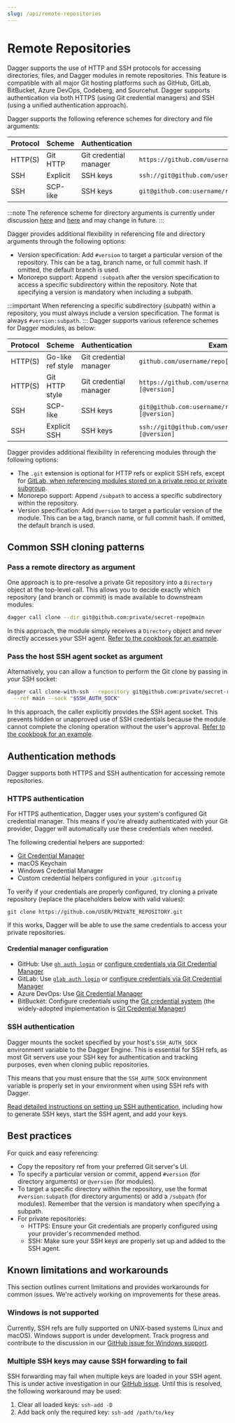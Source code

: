 ```yaml
---
slug: /api/remote-repositories
---
```


# Remote Repositories

Dagger supports the use of HTTP and SSH protocols for accessing directories, files, and Dagger modules in remote repositories. This feature is compatible with all major Git hosting platforms such as GitHub, GitLab, BitBucket, Azure DevOps, Codeberg, and Sourcehut. Dagger supports authentication via both HTTPS (using Git credential managers) and SSH (using a unified authentication approach).

<Tabs>
<TabItem value="Remote directories and files">
Dagger supports the following reference schemes for directory and file arguments:

| Protocol | Scheme     | Authentication | Example |
|----------|------------|----------------|---------|
| HTTP(S)  | Git HTTP   | Git credential manager | `https://github.com/username/repo.git[#version[:subpath]]` |
| SSH      | Explicit   | SSH keys | `ssh://git@github.com/username/repo.git[#version[:subpath]]` |
| SSH      | SCP-like   | SSH keys | `git@github.com:username/repo.git[#version[:subpath]]`     |

:::note
The reference scheme for directory arguments is currently under discussion [here](https://github.com/dagger/dagger/issues/6957) and [here](https://github.com/dagger/dagger/issues/6944) and may change in future.
:::

Dagger provides additional flexibility in referencing file and directory arguments through the following options:

- Version specification: Add `#version` to target a particular version of the repository. This can be a tag, branch name, or full commit hash. If omitted, the default branch is used.
- Monorepo support: Append `:subpath` after the version specification to access a specific subdirectory within the repository. Note that specifying a version is mandatory when including a subpath.

:::important
When referencing a specific subdirectory (subpath) within a repository, you must always include a version specification. The format is always `#version:subpath`.
:::
</TabItem>
<TabItem value="Remote modules">
Dagger supports various reference schemes for Dagger modules, as below:

| Protocol | Scheme            | Authentication | Example |
|----------|-------------------|----------------|---------|
| HTTP(S)  | Go-like ref style | Git credential manager | `github.com/username/repo[/subdir][@version]`  |
| HTTP(S)  | Git HTTP style    | Git credential manager | `https://github.com/username/repo.git[/subdir][@version]` |
| SSH      | SCP-like          | SSH keys | `git@github.com:username/repo.git[/subdir][@version]`     |
| SSH      | Explicit SSH      | SSH keys | `ssh://git@github.com/username/repo.git[/subdir][@version]` |

Dagger provides additional flexibility in referencing modules through the following options:

- The `.git` extension is optional for HTTP refs or explicit SSH refs, except for [GitLab, when referencing modules stored on a private repo or private subgroup](https://gitlab.com/gitlab-org/gitlab-foss/-/blob/master/lib/gitlab/middleware/go.rb#L229-237).
- Monorepo support: Append `/subpath` to access a specific subdirectory within the repository.
- Version specification: Add `@version` to target a particular version of the module. This can be a tag, branch name, or full commit hash. If omitted, the default branch is used.
</TabItem>
</Tabs>

## Common SSH cloning patterns

### Pass a remote directory as argument

One approach is to pre-resolve a private Git repository into a `Directory` object at the top-level call. This allows you to decide exactly which repository (and branch or commit) is made available to downstream modules:

```bash
dagger call clone --dir git@github.com:private/secret-repo@main
```

In this approach, the module simply receives a `Directory` object and never directly accesses your SSH agent. [Refer to the cookbook for an example](../cookbook/cookbook.mdx#mount-or-copy-a-directory-or-remote-repository-to-a-container).

### Pass the host SSH agent socket as argument

Alternatively, you can allow a function to perform the Git clone by passing in your SSH socket:

```bash
dagger call clone-with-ssh --repository git@github.com:private/secret-repo.git \
  --ref main --sock "$SSH_AUTH_SOCK"
```

In this approach, the caller explicitly provides the SSH agent socket. This prevents hidden or unapproved use of SSH credentials because the module cannot complete the cloning operation without the user's approval. [Refer to the cookbook for an example](../cookbook/cookbook.mdx#clone-a-remote-git-repository-into-a-container).

## Authentication methods

Dagger supports both HTTPS and SSH authentication for accessing remote repositories.

### HTTPS authentication

For HTTPS authentication, Dagger uses your system's configured Git credential manager. This means if you're already authenticated with your Git provider, Dagger will automatically use these credentials when needed.

The following credential helpers are supported:
- [Git Credential Manager](https://github.com/git-ecosystem/git-credential-manager)
- macOS Keychain
- Windows Credential Manager
- Custom credential helpers configured in your `.gitconfig`

To verify if your credentials are properly configured, try cloning a private repository (replace the placeholders below with valid values):

```shell
git clone https://github.com/USER/PRIVATE_REPOSITORY.git
```

If this works, Dagger will be able to use the same credentials to access your private repositories.

#### Credential manager configuration

- GitHub: Use [`gh auth login`](https://docs.github.com/en/get-started/getting-started-with-git/caching-your-github-credentials-in-git#github-cli) or [configure credentials via Git Credential Manager](https://docs.github.com/en/get-started/getting-started-with-git/caching-your-github-credentials-in-git#git-credential-manager)
- GitLab: Use [`glab auth login`](https://gitlab.com/gitlab-org/cli/-/blob/main/docs/source/auth/login.md) or [configure credentials via Git Credential Manager](https://github.com/git-ecosystem/git-credential-manager)
- Azure DevOps: Use [Git Credential Manager](https://learn.microsoft.com/en-us/azure/devops/repos/git/set-up-credential-managers)
- BitBucket: Configure credentials using the [Git credential system](https://git-scm.com/book/en/v2/Git-Tools-Credential-Storage) (the widely-adopted implementation is [Git Credential Manager](https://github.com/git-ecosystem/git-credential-manager))

### SSH authentication

Dagger mounts the socket specified by your host's `SSH_AUTH_SOCK` environment variable to the Dagger Engine. This is essential for SSH refs, as most Git servers use your SSH key for authentication and tracking purposes, even when cloning public repositories.

This means that you must ensure that the `SSH_AUTH_SOCK` environment variable is properly set in your environment when using SSH refs with Dagger.

[Read detailed instructions on setting up SSH authentication](https://docs.github.com/en/authentication/connecting-to-github-with-ssh), including how to generate SSH keys, start the SSH agent, and add your keys.

## Best practices

For quick and easy referencing:
- Copy the repository ref from your preferred Git server's UI.
- To specify a particular version or commit, append `#version` (for directory arguments) or `@version` (for modules).
- To target a specific directory within the repository, use the format `#version:subpath` (for directory arguments) or add a `/subpath` (for modules). Remember that the version is mandatory when specifying a subpath.
- For private repositories:
  - HTTPS: Ensure your Git credentials are properly configured using your provider's recommended method.
  - SSH: Make sure your SSH keys are properly set up and added to the SSH agent.


## Known limitations and workarounds

This section outlines current limitations and provides workarounds for common issues. We're actively working on improvements for these areas.

### Windows is not supported

Currently, SSH refs are fully supported on UNIX-based systems (Linux and macOS). Windows support is under development. Track progress and contribute to the discussion in our [GitHub issue for Windows support](https://github.com/dagger/dagger/issues/8313).

### Multiple SSH keys may cause SSH forwarding to fail

SSH forwarding may fail when multiple keys are loaded in your SSH agent. This is under active investigation in our [GitHub issue](https://github.com/dagger/dagger/issues/8288). Until this is resolved, the following workaround may be used:

1. Clear all loaded keys: `ssh-add -D`
2. Add back only the required key: `ssh-add /path/to/key`
